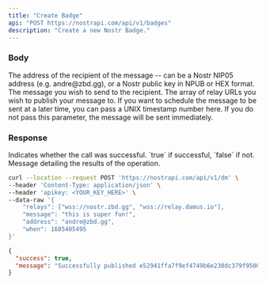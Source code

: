 ```yaml
---
title: "Create Badge"
api: "POST https://nostrapi.com/api/v1/badges"
description: "Create a new Nostr Badge."
---
```


### Body

<ParamField body="address" type="string" >
  The address of the recipient of the message -- can be a Nostr NIP05 address (e.g. andre@zbd.gg), or a Nostr public key in NPUB or HEX format.
</ParamField>

<ParamField body="message" type="string" >
  The message you wish to send to the recipient.
</ParamField>

<ParamField body="relays" type="array" >
  The array of relay URLs you wish to publish your message to.
</ParamField>

<ParamField body="when" type="number" optional="true">
  If you want to schedule the message to be sent at a later time, you can pass a UNIX timestamp number here. If you do not pass this parameter, the message will be sent immediately.
</ParamField>

### Response

<ResponseField name="success" type="boolean">
  Indicates whether the call was successful. `true` if successful, `false` if not.
</ResponseField>

<ResponseField name="message" type="string">
  Message detailing the results of the operation.
</ResponseField>

<RequestExample>

```bash cURL
curl --location --request POST 'https://nostrapi.com/api/v1/dm' \
--header 'Content-Type: application/json' \
--header 'apikey: <YOUR_KEY_HERE>' \
--data-raw '{
    "relays": ["wss://nostr.zbd.gg", "wss://relay.damus.io"],
    "message": "this is super fun!",
    "address": "andre@zbd.gg",
    "when": 1685405495
}'
```

</RequestExample>

<ResponseExample>

```json HTTP 200 - Success
{
  "success": true,
  "message": "Successfully published e52941ffa7f9ef4749b6e230dc379f95003d7ba4840627e7b4931ffc57fc83f7 event."
}
```

</ResponseExample>
